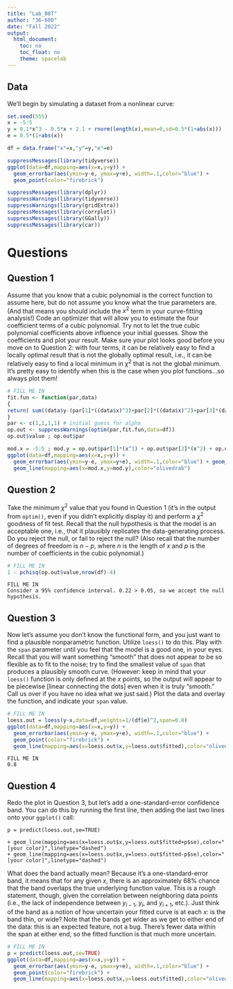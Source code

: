---
title: "Lab_08T"
author: "36-600"
date: "Fall 2022"
output: 
  html_document:
    toc: no
    toc_float: no
    theme: spacelab
---

## Data

We'll begin by simulating a dataset from a nonlinear curve:
```{r}
set.seed(555)
x = -5:5
y = 0.1*x^3 - 0.5*x + 2.1 + rnorm(length(x),mean=0,sd=0.5*(1+abs(x)))
e = 0.5*(1+abs(x))

df = data.frame("x"=x,"y"=y,"e"=e)

suppressMessages(library(tidyverse))
ggplot(data=df,mapping=aes(x=x,y=y)) +
  geom_errorbar(aes(ymin=y-e, ymax=y+e), width=.1,color="blue") +
  geom_point(color="firebrick")
```
```{r}
suppressMessages(library(dplyr))
suppressWarnings(library(tidyverse))
suppressWarnings(library(gridExtra))
suppressMessages(library(corrplot))
suppressMessages(library(GGally))
suppressMessages(library(car))
```

# Questions

## Question 1

Assume that you know that a cubic polynomial is the correct function to assume here, but do not assume you know what the true parameters are. (And that means you should include the $x^2$ term in your curve-fitting analysis!) Code an optimizer that will allow you to estimate the four coefficient terms of a cubic polynomial. Try not to let the true cubic polynomial coefficients above influence your initial guesses. Show the coefficients and plot your result. Make sure your plot looks good before you move on to Question 2: with four terms, it can be relatively easy to find a locally optimal result that is not the globally optimal result, i.e., it can be relatively easy to find a local minimum in $\chi^2$ that is not the global minimum. It's pretty easy to identify when this is the case when you plot functions...so always plot them! 
```{r}
# FILL ME IN
fit.fun <- function(par,data)
{
return( sum((data$y-(par[1]*((data$x)^3)+par[2]*((data$x)^2)+par[3]*(data$x)+par[4]))^2/(data$e)^2) )  # chi-square, coded
}
par <- c(1,1,1,1) # initial guess for alpha
op.out <- suppressWarnings(optim(par,fit.fun,data=df))
op.out$value ; op.out$par
```
```{r}
mod.x = -5:5 ; mod.y = op.out$par[1]*(x^3) + op.out$par[2]*(x^2) + op.out$par[3]*x + op.out$par[4]
ggplot(data=df,mapping=aes(x=x,y=y)) +
  geom_errorbar(aes(ymin=y-e, ymax=y+e), width=.1,color="blue") + geom_point(color="firebrick") +
  geom_line(mapping=aes(x=mod.x,y=mod.y),color="olivedrab")
```


## Question 2

Take the minimum $\chi^2$ value that you found in Question 1 (it's in the output from `optim()`, even if you didn't explicitly display it) and perform a $\chi^2$ goodness of fit test. Recall that the null hypothesis is that the model is an acceptable one, i.e., that it plausibly replicates the data-generating process. Do you reject the null, or fail to reject the null? (Also recall that the number of degrees of freedom is $n-p$, where $n$ is the length of $x$ and $p$ is the number of coefficients in the cubic polynomial.)
```{r}
# FILL ME IN
1 - pchisq(op.out$value,nrow(df)-4)
```
```
FILL ME IN
Consider a 95% confidence interval. 0.22 > 0.05, so we accept the null hypothesis.
```

## Question 3

Now let's assume you don't know the functional form, and you just want to find a plausible nonparametric function. Utilize `loess()` to do this. Play with the `span` parameter until you feel that the model is a good one, in your eyes. Recall that you will want something "smooth" that does not appear to be so flexible as to fit to the noise; try to find the smallest value of `span` that produces a plausibly smooth curve. (However: keep in mind that your `loess()` function is only defined at the $x$ points, so the output will appear to be piecewise [linear connecting the dots] even when it is truly "smooth." Call us over if you have no idea what we just said.) Plot the data and overlay the function, and indicate your `span` value.
```{r}
# FILL ME IN
loess.out = loess(y~x,data=df,weights=1/(df$e)^2,span=0.8)
ggplot(data=df,mapping=aes(x=x,y=y)) +
  geom_errorbar(aes(ymin=y-e, ymax=y+e), width=.1,color="blue") +
  geom_point(color="firebrick") +
  geom_line(mapping=aes(x=loess.out$x,y=loess.out$fitted),color="olivedrab") + labs(title='loess with span = 0.8')
```
```
FILL ME IN
0.8
```

## Question 4

Redo the plot in Question 3, but let's add a one-standard-error confidence band. You can do this by running the first line, then adding the last two lines onto your `ggplot()` call:
```
p = predict(loess.out,se=TRUE)

+ geom_line(mapping=aes(x=loess.out$x,y=loess.out$fitted+p$se),color="[your color]",linetype="dashed")
+ geom_line(mapping=aes(x=loess.out$x,y=loess.out$fitted-p$se),color="[your color]",linetype="dashed")
```
What does the band actually mean? Because it's a one-standard-error band, it means that for any given $x$, there is an approximately 68% chance that the band overlaps the true underlying function value. This is a rough statement, though, given the correlation between neighboring data points (i.e., the lack of independence between $y_{i-1}$, $y_i$, and $y_{i+1}$, etc.). Just think of the band as a notion of how uncertain your fitted curve is at each $x$: is the band thin, or wide? Note that the bands get wider as we get to either end of the data: this is an expected feature, not a bug. There's fewer data within the span at either end, so the fitted function is that much more uncertain.
```{r}
# FILL ME IN
p = predict(loess.out,se=TRUE)
ggplot(data=df,mapping=aes(x=x,y=y)) +
  geom_errorbar(aes(ymin=y-e, ymax=y+e), width=.1,color="blue") +
  geom_point(color="firebrick") +
  geom_line(mapping=aes(x=loess.out$x,y=loess.out$fitted),color="olivedrab") + geom_line(mapping=aes(x=loess.out$x,y=loess.out$fitted+p$se),color="coral",linetype="dashed") + geom_line(mapping=aes(x=loess.out$x,y=loess.out$fitted-p$se),color="black",linetype="dashed")
```

